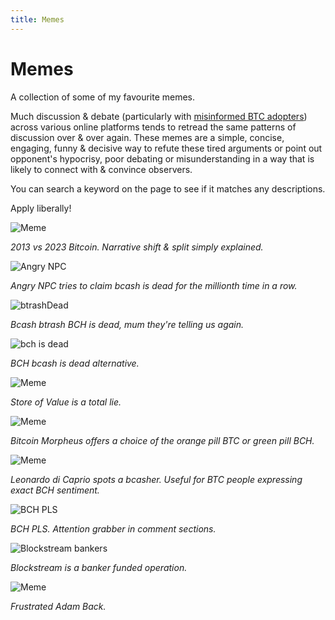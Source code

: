 ```yaml
---
title: Memes
---
```



# Memes

A collection of some of my favourite memes.

Much discussion & debate (particularly with [misinformed BTC adopters](/faqs/BCH-vs-BTC/whats-wrong-with-bitcoin-btc)) across various online platforms tends to retread the same patterns of discussion over & over again. These memes are a simple, concise, engaging, funny & decisive way to refute these tired arguments or point out opponent's hypocrisy, poor debating or misunderstanding in a way that is likely to connect with & convince observers.

You can search a keyword on the page to see if it matches any descriptions.

Apply liberally!

<img src={splitBitcoin} alt="Meme" />

_2013 vs 2023 Bitcoin. Narrative shift & split simply explained._

<img src={angrynpc} alt="Angry NPC" />

_Angry NPC tries to claim bcash is dead for the millionth time in a row._

<img src={btrashDead} alt="btrashDead" />

_Bcash btrash BCH is dead, mum they're telling us again._

<img src={bchisdeadscreaming} alt="bch is dead" />

_BCH bcash is dead alternative._

<img src={balloonMeme} alt="Meme" />

_Store of Value is a total lie._

<img src={BitcoinMorpheus} alt="Meme" />

_Bitcoin Morpheus offers a choice of the orange pill BTC or green pill BCH._

<img src={bcasherLeo} alt="Meme" />

_Leonardo di Caprio spots a bcasher. Useful for BTC people expressing exact BCH sentiment._

<img src={bchpls} alt="BCH PLS" />

_BCH PLS. Attention grabber in comment sections._

<img src={bankers} alt="Blockstream bankers" />

_Blockstream is a banker funded operation._

<img src={adamBackMeme} alt="Meme" />

_Frustrated Adam Back._
